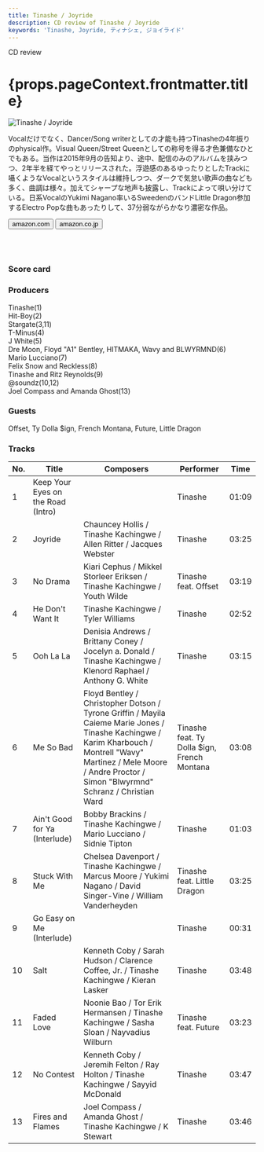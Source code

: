 ```yaml
---
title: Tinashe / Joyride
description: CD review of Tinashe / Joyride
keywords: 'Tinashe, Joyride, ティナシェ, ジョイライド'
---
```




<p className="largeP">CD review</p>
<h1 className="h1--no--margin">{props.pageContext.frontmatter.title}</h1>

<Row  className="image-card-group">
	<Column colMd={"4"} colLg={"4"} noGutterMdLeft="">
       <ImageCard>

![Tinashe / Joyride](../../images/cd/tinashe2L.jpg)

</ImageCard>
	</Column>
	<Column colMd={"8"} colLg={"8"} noGutterMdLeft="">
	<p>
	Vocalだけでなく、Dancer/Song writerとしての才能も持つTinasheの4年振りのphysical作。Visual Queen/Street Queenとしての称号を得る才色兼備なひとでもある。当作は2015年9月の告知より、途中、配信のみのアルバムを挟みつつ、2年半を経てやっとリリースされた。浮遊感のあるゆったりとしたTrackに囁くようなVocalというスタイルは維持しつつ、ダークで気怠い歌声の曲なども多く、曲調は様々。加えてシャープな地声も披露し、Trackによって唄い分けている。日系VocalのYukimi Nagano率いるSweedenのバンドLittle Dragon参加するElectro Popな曲もあったりして、37分弱ながらかなり濃密な作品。
	</p>
	<div>
	  <Button href="https://amzn.to/38C3H7O" kind="primary" size="small" renderIcon={ArrowUpRight24}>
      amazon.com
      </Button>
      <Button href="https://amzn.to/3fayV8S" kind="secondary" size="small" renderIcon={ArrowUpRight24}>
      amazon.co.jp
      </Button>
	</div>
	<a href="https://geo.music.apple.com/us/album/joyride/1363300702?mt=1&app=music&ls=1&at=11lcug" style="display:inline-block;overflow:hidden;background:url(https://linkmaker.itunes.apple.com/ja-jp/lockup.svg?releaseDate=2018-04-13&kind=album&bubble=apple_music&style=mono-black) no-repeat;width:180px;height:45px;"></a>
	<a href="https://geo.music.apple.com/us/album/joyride/1363300702?app=itunes&at=11lcug" style="display:inline-block;overflow:hidden;background:url(https://linkmaker.itunes.apple.com/ja-jp/badge-lrg.svg?releaseDate=2018-04-13&kind=album&bubble=itunes_music) no-repeat;width:180px;height:41px;"></a>
	</Column>
</Row>
<Row >
	<Column colMd={"4"} colLg={"4"} noGutterMdLeft="">
<div>
    <h3>Score card</h3>
	<SliderJS1 value="4" />
    <SliderJS2 value="1" />
	<SliderJS3 value="2" />
    <SliderJS4 value="8" />
</div>
</Column>
<Column colMd={"8"} colLg={"8"} noGutterMdLeft="">
<div>
<h3>Producers</h3>
<p>
Tinashe(1)
<br/>Hit-Boy(2)
<br/>Stargate(3,11)
<br/>T-Minus(4)
<br/>J White(5)
<br/>Dre Moon, Floyd "A1" Bentley, HITMAKA, Wavy and BLWYRMND(6)
<br/>Mario Lucciano(7)
<br/>Felix Snow and Reckless(8)
<br/>Tinashe and Ritz Reynolds(9)
<br/>@soundz(10,12)
<br/>Joel Compass and Amanda Ghost(13)
</p>
<h3>Guests</h3>
<p>
Offset, Ty Dolla $ign, French Montana, Future, Little Dragon
</p>
</div>
</Column>
</Row>

<h3>Tracks</h3>

| No. |	 Title                             |	 Composers                                                                                                                                                                                                             |	 Performer                               | Time	 |
| --- |	---------------------------------- | ------------------------------------------------------------------------------------------------------------------------------------------------------------------------------------------------------------------------- | ------------------------------------------- | ----- |
| 1	  |	Keep Your Eyes on the Road (Intro) |                                                                                                                                                                                                                           | Tinashe                                     | 01:09 |
| 2	  |	Joyride                            | Chauncey Hollis / Tinashe Kachingwe / Allen Ritter / Jacques Webster                                                                                                                                                      | Tinashe                                     | 03:25 |
| 3	  |	No Drama                           | Kiari Cephus / Mikkel Storleer Eriksen / Tinashe Kachingwe / Youth Wilde                                                                                                                                                  | Tinashe feat. Offset                        | 03:19 |
| 4	  |	He Don't Want It                   | Tinashe Kachingwe / Tyler Williams                                                                                                                                                                                        | Tinashe                                     | 02:52 |
| 5	  |	Ooh La La                          | Denisia Andrews / Brittany Coney / Jocelyn a. Donald / Tinashe Kachingwe / Klenord Raphael / Anthony G. White                                                                                                             | Tinashe                                     | 03:15 |
| 6	  |	Me So Bad                          | Floyd Bentley / Christopher Dotson / Tyrone Griffin / Mayila Caieme Marie Jones / Tinashe Kachingwe / Karim Kharbouch / Montrell "Wavy" Martinez / Mele Moore / Andre Proctor / Simon "Blwyrmnd" Schranz / Christian Ward | Tinashe feat. Ty Dolla $ign, French Montana | 03:08 |
| 7	  |	Ain't Good for Ya (Interlude)      | Bobby Brackins / Tinashe Kachingwe / Mario Lucciano / Sidnie Tipton                                                                                                                                                       | Tinashe                                     | 01:03 |
| 8	  |	Stuck With Me                      | Chelsea Davenport / Tinashe Kachingwe / Marcus Moore / Yukimi Nagano / David Singer-Vine / William Vanderheyden                                                                                                           | Tinashe feat. Little Dragon                 | 03:25 |
| 9	  |	Go Easy on Me (Interlude)          |                                                                                                                                                                                                                           | Tinashe                                     | 00:31 |
| 10  |	Salt                               | Kenneth Coby / Sarah Hudson / Clarence Coffee, Jr. / Tinashe Kachingwe / Kieran Lasker                                                                                                                                    | Tinashe                                     | 03:48 |
| 11  |	Faded Love                         | Noonie Bao / Tor Erik Hermansen / Tinashe Kachingwe / Sasha Sloan / Nayvadius Wilburn                                                                                                                                     | Tinashe feat. Future                        | 03:23 |
| 12  |	No Contest                         | Kenneth Coby / Jeremih Felton / Ray Holton / Tinashe Kachingwe / Sayyid McDonald                                                                                                                                          | Tinashe                                     | 03:47 |
| 13  |	Fires and Flames                   | Joel Compass / Amanda Ghost / Tinashe Kachingwe / K Stewart                                                                                                                                                               | Tinashe                                     | 03:46 |
